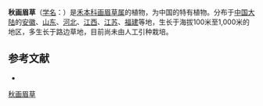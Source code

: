 {{Speciesbox
| name = 秋画眉草
| status = 
| status_system = 
| image =
| genus = Eragrostis
| species = autumnalis
| authority = Keng
}}

'''秋画眉草'''（[[学名|学名]]：{{lang|la|''Eragrostis autumnalis''}}）是[[禾本科|禾本科]][[画眉草属|画眉草属]]的植物，为中国的特有植物。分布于[[中国大陆|中国大陆]]的[[安徽|安徽]]、[[山东|山东]]、[[河北|河北]]、[[江西|江西]]、[[江苏|江苏]]、[[福建|福建]]等地，生长于海拔100米至1,000米的地区，多生长于路边草地，目前尚未由人工引种栽培。

== 参考文献 ==
<div class="references-small">
* {{cite web| url =http://www.bioinfo.cn/db05/KmzwSpecies.php?action=view&id=9875| title =秋画眉草| work =《中国高等植物数据库全库》| publisher =中国科学院微生物研究所| author =昆明植物研究所| accessdate =2009-02-25| deadurl =yes| archiveurl =https://web.archive.org/web/20160305014054/http://www.bioinfo.cn/db05/KmzwSpecies.php?action=view&id=9875| archivedate =2016-03-05}}
</div>
{{Taxonbar|from=Q15232532}}

[[Category:画眉草属|秋画眉草]]


{{植物小作品}}